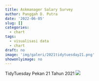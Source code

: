 ```yaml
---
title: Askmanager Salary Survey
author: Panggah D. Putra
date: '2022-06-05'
slug: []
categories:
  - chart
tags:
  - visualisasi data
  - chart
draft: no
image: 'img/galeri/2021tidytuesday21.png'
showonlyimage: no
---
```

TidyTuesday Pekan 21 Tahun 2021
<!--more-->
![](images/2021tidytuesday21.png)